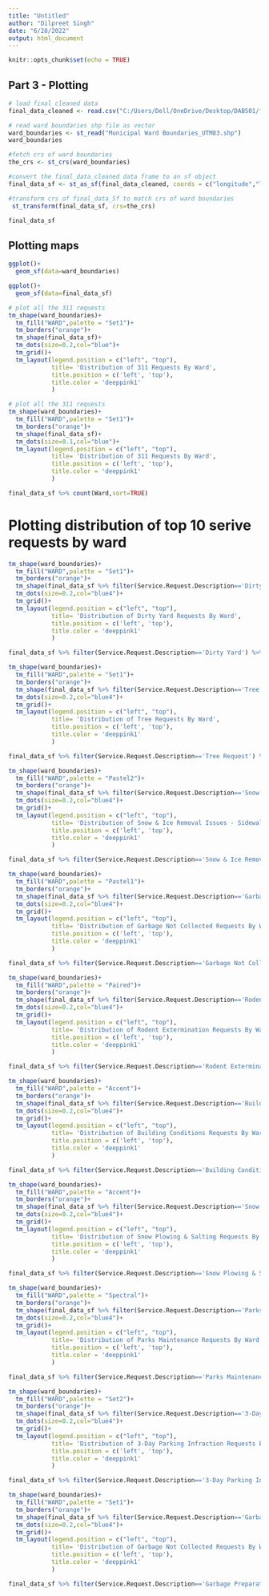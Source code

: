 ---
title: "Untitled"
author: "Dilpreet Singh"
date: "6/28/2022"
output: html_document
---

```{r setup, include=FALSE}
knitr::opts_chunk$set(echo = TRUE)
```

## Part 3 - Plotting 

```{r}
# load final cleaned data
final_data_cleaned <- read.csv("C:/Users/Dell/OneDrive/Desktop/DAB501/final_data_cleaned.csv")
```


```{r}
# read ward boundaries shp file as vector
ward_boundaries <- st_read("Municipal Ward Boundaries_UTM83.shp")
ward_boundaries
```

```{r}
#fetch crs of ward boundaries
the_crs <- st_crs(ward_boundaries) 

#convert the final_data_cleaned data frame to an sf object
final_data_sf <- st_as_sf(final_data_cleaned, coords = c("longitude","latitude"),crs=4326)

#transform crs of final_data_Sf to match crs of ward boundaries
 st_transform(final_data_sf, crs=the_crs) 

final_data_sf
```
## Plotting maps

```{r}
ggplot()+
  geom_sf(data=ward_boundaries)
```


```{r}
ggplot()+
  geom_sf(data=final_data_sf)
```

```{r}
# plot all the 311 requests
tm_shape(ward_boundaries)+
  tm_fill("WARD",palette = "Set1")+
  tm_borders("orange")+
  tm_shape(final_data_sf)+
  tm_dots(size=0.2,col="blue")+
  tm_grid()+
  tm_layout(legend.position = c("left", "top"), 
            title= 'Distribution of 311 Requests By Ward', 
            title.position = c('left', 'top'),
            title.color = 'deeppink1'
            )
```
```{r}
# plot all the 311 requests
tm_shape(ward_boundaries)+
  tm_fill("WARD",palette = "Set1")+
  tm_borders("orange")+
  tm_shape(final_data_sf)+
  tm_dots(size=0.1,col="blue")+
  tm_layout(legend.position = c("left", "top"), 
            title= 'Distribution of 311 Requests By Ward', 
            title.position = c('left', 'top'),
            title.color = 'deeppink1'
            )

```


```{r}
final_data_sf %>% count(Ward,sort=TRUE)
```

# Plotting distribution of top 10 serive requests by ward 

```{r}
tm_shape(ward_boundaries)+
  tm_fill("WARD",palette = "Set1")+
  tm_borders("orange")+
  tm_shape(final_data_sf %>% filter(Service.Request.Description=='Dirty Yard'))+
  tm_dots(size=0.2,col="blue4")+
  tm_grid()+
  tm_layout(legend.position = c("left", "top"), 
            title= 'Distribution of Dirty Yard Requests By Ward', 
            title.position = c('left', 'top'),
            title.color = 'deeppink1'
            )
```

```{r}
final_data_sf %>% filter(Service.Request.Description=='Dirty Yard') %>% count(Ward,sort=TRUE)
```

```{r}
tm_shape(ward_boundaries)+
  tm_fill("WARD",palette = "Set1")+
  tm_borders("orange")+
  tm_shape(final_data_sf %>% filter(Service.Request.Description=='Tree Request'))+
  tm_dots(size=0.2,col="blue4")+
  tm_grid()+
  tm_layout(legend.position = c("left", "top"), 
            title= 'Distribution of Tree Requests By Ward', 
            title.position = c('left', 'top'),
            title.color = 'deeppink1'
            )
```

```{r}
final_data_sf %>% filter(Service.Request.Description=='Tree Request') %>% count(Ward,sort=TRUE)
```


```{r}
tm_shape(ward_boundaries)+
  tm_fill("WARD",palette = "Pastel2")+
  tm_borders("orange")+
  tm_shape(final_data_sf %>% filter(Service.Request.Description=='Snow & Ice Removal Issues - Sidewalks'))+
  tm_dots(size=0.2,col="blue4")+
  tm_grid()+
  tm_layout(legend.position = c("left", "top"), 
            title= 'Distribution of Snow & Ice Removal Issues - Sidewalks', 
            title.position = c('left', 'top'),
            title.color = 'deeppink1'
            )
```

```{r}
final_data_sf %>% filter(Service.Request.Description=='Snow & Ice Removal Issues - Sidewalks') %>% count(Ward,sort=TRUE)
```


```{r}
tm_shape(ward_boundaries)+
  tm_fill("WARD",palette = "Pastel1")+
  tm_borders("orange")+
  tm_shape(final_data_sf %>% filter(Service.Request.Description=='Garbage Not Collected'))+
  tm_dots(size=0.2,col="blue4")+
  tm_grid()+
  tm_layout(legend.position = c("left", "top"), 
            title= 'Distribution of Garbage Not Collected Requests By Ward', 
            title.position = c('left', 'top'),
            title.color = 'deeppink1'
            )
```

```{r}
final_data_sf %>% filter(Service.Request.Description=='Garbage Not Collected') %>% count(Ward,sort=TRUE)
```


```{r}
tm_shape(ward_boundaries)+
  tm_fill("WARD",palette = "Paired")+
  tm_borders("orange")+
  tm_shape(final_data_sf %>% filter(Service.Request.Description=='Rodent Extermination'))+
  tm_dots(size=0.2,col="blue4")+
  tm_grid()+
  tm_layout(legend.position = c("left", "top"), 
            title= 'Distribution of Rodent Extermination Requests By Ward', 
            title.position = c('left', 'top'),
            title.color = 'deeppink1'
            )
```

```{r}
final_data_sf %>% filter(Service.Request.Description=='Rodent Extermination') %>% count(Ward,sort=TRUE)
```


```{r}
tm_shape(ward_boundaries)+
  tm_fill("WARD",palette = "Accent")+
  tm_borders("orange")+
  tm_shape(final_data_sf %>% filter(Service.Request.Description=='Building Conditions'))+
  tm_dots(size=0.2,col="blue4")+
  tm_grid()+
  tm_layout(legend.position = c("left", "top"), 
            title= 'Distribution of Building Conditions Requests By Ward', 
            title.position = c('left', 'top'),
            title.color = 'deeppink1'
            )
```
```{r}
final_data_sf %>% filter(Service.Request.Description=='Building Conditions') %>% count(Ward,sort=TRUE)
```


```{r}
tm_shape(ward_boundaries)+
  tm_fill("WARD",palette = "Accent")+
  tm_borders("orange")+
  tm_shape(final_data_sf %>% filter(Service.Request.Description=='Snow Plowing & Salting Request'))+
  tm_dots(size=0.2,col="blue4")+
  tm_grid()+
  tm_layout(legend.position = c("left", "top"), 
            title= 'Distribution of Snow Plowing & Salting Requests By Ward', 
            title.position = c('left', 'top'),
            title.color = 'deeppink1'
            )
```
```{r}
final_data_sf %>% filter(Service.Request.Description=='Snow Plowing & Salting Request') %>% count(Ward,sort=TRUE)
```


```{r}
tm_shape(ward_boundaries)+
  tm_fill("WARD",palette = "Spectral")+
  tm_borders("orange")+
  tm_shape(final_data_sf %>% filter(Service.Request.Description=='Parks Maintenance'))+
  tm_dots(size=0.2,col="blue4")+
  tm_grid()+
  tm_layout(legend.position = c("left", "top"), 
            title= 'Distribution of Parks Maintenance Requests By Ward', 
            title.position = c('left', 'top'),
            title.color = 'deeppink1'
            )
```
```{r}
final_data_sf %>% filter(Service.Request.Description=='Parks Maintenance') %>% count(Ward,sort=TRUE)
```


```{r}
tm_shape(ward_boundaries)+
  tm_fill("WARD",palette = "Set2")+
  tm_borders("orange")+
  tm_shape(final_data_sf %>% filter(Service.Request.Description=='3-Day Parking Infraction'))+
  tm_dots(size=0.2,col="blue4")+
  tm_grid()+
  tm_layout(legend.position = c("left", "top"), 
            title= 'Distribution of 3-Day Parking Infraction Requests By Ward', 
            title.position = c('left', 'top'),
            title.color = 'deeppink1'
            )
```
```{r}
final_data_sf %>% filter(Service.Request.Description=='3-Day Parking Infraction') %>% count(Ward,sort=TRUE)
```

```{r}
tm_shape(ward_boundaries)+
  tm_fill("WARD",palette = "Set1")+
  tm_borders("orange")+
  tm_shape(final_data_sf %>% filter(Service.Request.Description=='Garbage Preparation'))+
  tm_dots(size=0.2,col="blue4")+
  tm_grid()+
  tm_layout(legend.position = c("left", "top"), 
            title= 'Distribution of Garbage Not Collected Requests By Ward', 
            title.position = c('left', 'top'),
            title.color = 'deeppink1'
            )
```


```{r}
final_data_sf %>% filter(Service.Request.Description=='Garbage Preparation') %>% count(Ward,sort=TRUE)
```

